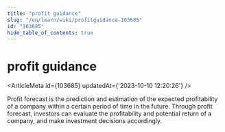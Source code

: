 ```yaml
---
title: "profit guidance"
slug: "/en/learn/wiki/profitguidance-103685"
id: "103685"
hide_table_of_contents: true
---
```



# profit guidance

<ArticleMeta id={103685} updatedAt={'2023-10-10 12:20:26'} />
<div className='border-solid border-b border-t-0 my-4 border-[var(--ifm-color-gray-300)]' />

Profit forecast is the prediction and estimation of the expected profitability of a company within a certain period of time in the future. Through profit forecast, investors can evaluate the profitability and potential return of a company, and make investment decisions accordingly.

